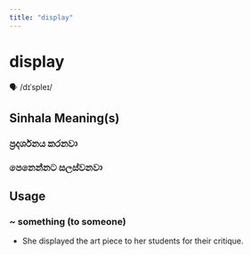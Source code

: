 ```yaml
---
title: "display"
---
```


# display

🗣️ /dɪˈspleɪ/

## Sinhala Meaning(s)

### ප්‍රදර්ශනය කරනවා
### පෙනෙන්නට සලස්වනවා

## Usage

### ~ something (to someone)

- She displayed the art piece to her students for their critique.

